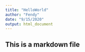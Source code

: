 ```yaml
---
title: "HelloWorld"
author: "Fendy"
date: "9/15/2020"
output: html_document
---
```

## This is a markdown file
